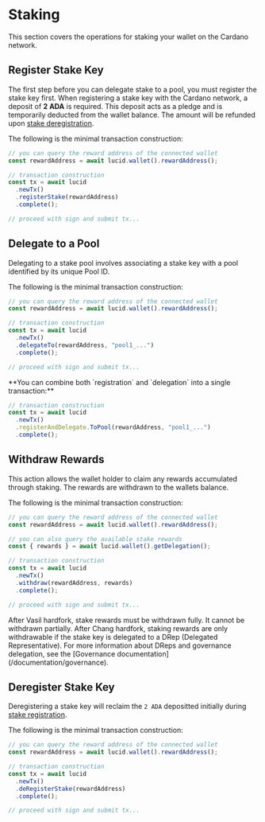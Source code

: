 
# Staking

This section covers the operations for staking your wallet on the Cardano network.

## Register Stake Key

The first step before you can delegate stake to a pool, you must register the stake key first. When registering a stake key with the Cardano network, a deposit of **2 ADA** is required. This deposit acts as a pledge and is temporarily deducted from the wallet balance. The amount will be refunded upon [stake deregistration](#deregister-stake-key).

The following is the minimal transaction construction:

```js showLineNumbers /registerStake/ {2,7}
// you can query the reward address of the connected wallet
const rewardAddress = await lucid.wallet().rewardAddress();

// transaction construction
const tx = await lucid
  .newTx()
  .registerStake(rewardAddress)
  .complete();

// proceed with sign and submit tx...
```

## Delegate to a Pool

Delegating to a stake pool involves associating a stake key with a pool identified by its unique Pool ID.

The following is the minimal transaction construction:

```js showLineNumbers /delegateTo/ {2,7}
// you can query the reward address of the connected wallet
const rewardAddress = await lucid.wallet().rewardAddress();

// transaction construction
const tx = await lucid
  .newTx()
  .delegateTo(rewardAddress, "pool1_...")
  .complete();

// proceed with sign and submit tx...
```

<Callout>
  **You can combine both `registration` and `delegation` into a single transaction:**
  
  ```js showLineNumbers {4}
  // transaction construction
  const tx = await lucid
    .newTx()
    .registerAndDelegate.ToPool(rewardAddress, "pool1_...")
    .complete();
  ```
</Callout>

## Withdraw Rewards

This action allows the wallet holder to claim any rewards accumulated through staking. The rewards are withdrawn to the wallets balance.

The following is the minimal transaction construction:

```js showLineNumbers /withdraw/ {2,5,10}
// you can query the reward address of the connected wallet
const rewardAddress = await lucid.wallet().rewardAddress();

// you can also query the available stake rewards
const { rewards } = await lucid.wallet().getDelegation();

// transaction construction
const tx = await lucid
  .newTx()
  .withdraw(rewardAddress, rewards)
  .complete();

// proceed with sign and submit tx...
```

<Callout type="warning">
  After Vasil hardfork, stake rewards must be withdrawn fully. It cannot be withdrawn partially.
</Callout>

<Callout type="warning">
  After Chang hardfork, staking rewards are only withdrawable if the stake key is delegated to a DRep (Delegated Representative). For more information about DReps and governance delegation, see the [Governance documentation](/documentation/governance).
</Callout>

## Deregister Stake Key

Deregistering a stake key will reclaim the `2 ADA` depositted initially during [stake registration](#register-stake-key).

The following is the minimal transaction construction:

```js showLineNumbers /deRegisterStake/ {2,7}
// you can query the reward address of the connected wallet
const rewardAddress = await lucid.wallet().rewardAddress();

// transaction construction
const tx = await lucid
  .newTx()
  .deRegisterStake(rewardAddress)
  .complete();

// proceed with sign and submit tx...
```

